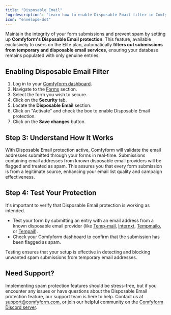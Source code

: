 ```yaml
---
title: "Disposable Email"
'og:description': "Learn how to enable Disposable Email filter in Comfyform to block temporary email addresses. Activate this enhanced protection to keep your inbox free of spam."
icon: "envelope-dot"
---
```


Maintain the integrity of your form submissions and prevent spam by setting up **Comfyform's Disposable Email protection**. This feature, available exclusively to users on the Elite plan, automatically **filters out submissions from temporary and disposable email services**, ensuring your database remains populated with only genuine entries.

## Enabling Disposable Email Filter

1. Log in to your [Comfyform dashboard](https://app.comfyform.com/sign/in).
2. Navigate to the [Forms](https://app.comfyform.com/forms) section.
3. Select the form you wish to secure.
4. Click on the **Security** tab.
5. Locate the **Disposable Email** section.
6. Click on "Activate" and check the box to enable Disposable Email protection.
8. Click on the **Save changes** button.

## Step 3: Understand How It Works

With Disposable Email protection active, Comfyform will validate the email addresses submitted through your forms in real-time. Submissions containing email addresses from known disposable email providers will be flagged and treated as spam. This assures you that every form submission is from a legitimate source, enhancing your email list quality and campaign effectiveness.

## Step 4: Test Your Protection

It's important to verify that Disposable Email protection is working as intended.

- Test your form by submitting an entry with an email address from a known disposable email provider (like [Temp-mail](https://temp-mail.org/), [Internxt](https://internxt.com/temporary-email), [Tempmailo](https://tempmailo.com/), or [Tempail](https://tempail.com/)).
- Check your Comfyform dashboard to confirm that the submission has been flagged as spam.

Testing ensures that your setup is effective in detecting and blocking unwanted spam submissions from temporary email addresses.

## Need Support?

Implementing spam protection features should be stress-free, but if you encounter any issues or have questions about the Disposable Email protection feature, our support team is here to help. Contact us at [support@comfyform.com](mailto:support@comfyform.com), or join our helpful community on the [Comfyform Discord server](https://discord.gg/Fm7ac3am8S).